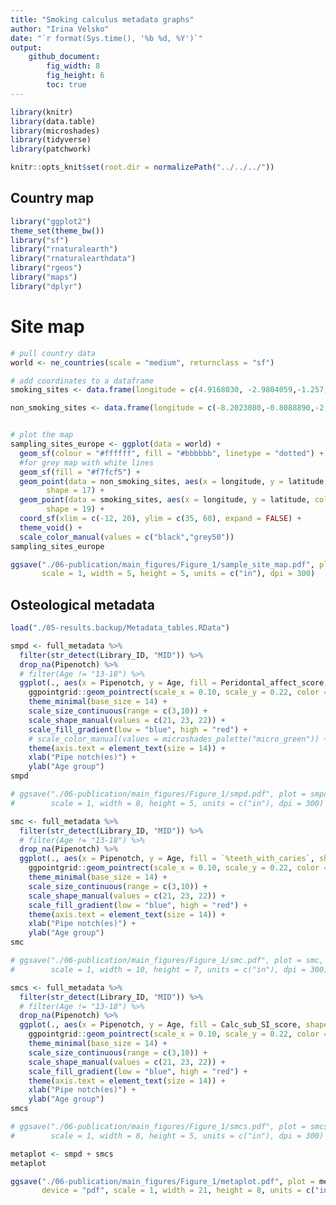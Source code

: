 ```yaml
---
title: "Smoking calculus metadata graphs"
author: "Irina Velsko"
date: "`r format(Sys.time(), '%b %d, %Y')`"
output:
    github_document:
        fig_width: 8
        fig_height: 6
        toc: true
---
```


```r
library(knitr)
library(data.table)
library(microshades)
library(tidyverse)
library(patchwork)

```

```r
knitr::opts_knit$set(root.dir = normalizePath("../../../"))
```

## Country  map
```r
library("ggplot2")
theme_set(theme_bw())
library("sf")
library("rnaturalearth")
library("rnaturalearthdata")
library("rgeos")
library("maps")
library("dplyr")
```

# Site map
```r
# pull country data
world <- ne_countries(scale = "medium", returnclass = "sf")

# add coordinates to a dataframe
smoking_sites <- data.frame(longitude = c(4.9168030, -2.9804059,-1.257,-3.7892050,-0.3765000), latitude = c(52.5519900, 43.2805735,51.752,37.7769480,39.4695270), Site = c("MID","CMB","Radcliffe","JAE","VLC"), Data = c("New","New","Published","Published","Published"))

non_smoking_sites <- data.frame(longitude = c(-8.2023080,-0.8088890,-2.8622220), latitude = c(54.0068400,38.2486110,38.6963890), Site = c("Kilteasheen","ELR","IVE"), Data = c("Published","New","New"))


# plot the map
sampling_sites_europe <- ggplot(data = world) +
  geom_sf(colour = "#ffffff", fill = "#bbbbbb", linetype = "dotted") +
  #for grey map with white lines
  geom_sf(fill = "#f7fcf5") +
  geom_point(data = non_smoking_sites, aes(x = longitude, y = latitude, color = Data), size = 4,
        shape = 17) +
  geom_point(data = smoking_sites, aes(x = longitude, y = latitude, color = Data), size = 4,
        shape = 19) +
  coord_sf(xlim = c(-12, 20), ylim = c(35, 60), expand = FALSE) +
  theme_void() +
  scale_color_manual(values = c("black","grey50"))
sampling_sites_europe

ggsave("./06-publication/main_figures/Figure_1/sample_site_map.pdf", plot = sampling_sites_europe, device = "pdf",
       scale = 1, width = 5, height = 5, units = c("in"), dpi = 300)

```


## Osteological metadata
```r

load("./05-results.backup/Metadata_tables.RData")
```


```r

smpd <- full_metadata %>%
  filter(str_detect(Library_ID, "MID")) %>%
  drop_na(Pipenotch) %>%
  # filter(Age != "13-18") %>%
  ggplot(., aes(x = Pipenotch, y = Age, fill = Peridontal_affect_score, shape = Sex, size = `%AMTL`)) +
    ggpointgrid::geom_pointrect(scale_x = 0.10, scale_y = 0.22, color = "black", stroke = 0.5) +
    theme_minimal(base_size = 14) +
    scale_size_continuous(range = c(3,10)) +
    scale_shape_manual(values = c(21, 23, 22)) +
    scale_fill_gradient(low = "blue", high = "red") +
    # scale_color_manual(values = microshades_palette("micro_green")) +
    theme(axis.text = element_text(size = 14)) +
    xlab("Pipe notch(es)") +
    ylab("Age group")
smpd

# ggsave("./06-publication/main_figures/Figure_1/smpd.pdf", plot = smpd, device = "pdf",
#        scale = 1, width = 8, height = 5, units = c("in"), dpi = 300)

```

```r
smc <- full_metadata %>%
  filter(str_detect(Library_ID, "MID")) %>%
  # filter(Age != "13-18") %>%
  drop_na(Pipenotch) %>%
  ggplot(., aes(x = Pipenotch, y = Age, fill = `%teeth_with_caries`, shape = Sex, size = `%AMTL`)) +
    ggpointgrid::geom_pointrect(scale_x = 0.10, scale_y = 0.22, color = "black", stroke = 0.5) +
    theme_minimal(base_size = 14) +
    scale_size_continuous(range = c(3,10)) +
    scale_shape_manual(values = c(21, 23, 22)) +
    scale_fill_gradient(low = "blue", high = "red") +
    theme(axis.text = element_text(size = 14)) +
    xlab("Pipe notch(es)") +
    ylab("Age group")
smc

# ggsave("./06-publication/main_figures/Figure_1/smc.pdf", plot = smc, device = "pdf",
#        scale = 1, width = 10, height = 7, units = c("in"), dpi = 300)

```

```r
smcs <- full_metadata %>%
  filter(str_detect(Library_ID, "MID")) %>%
  # filter(Age != "13-18") %>%
  drop_na(Pipenotch) %>%
  ggplot(., aes(x = Pipenotch, y = Age, fill = Calc_sub_SI_score, shape = Sex, size = `%AMTL`)) +
    ggpointgrid::geom_pointrect(scale_x = 0.10, scale_y = 0.22, color = "black", stroke = 0.5) +
    theme_minimal(base_size = 14) +
    scale_size_continuous(range = c(3,10)) +
    scale_shape_manual(values = c(21, 23, 22)) +
    scale_fill_gradient(low = "blue", high = "red") +
    theme(axis.text = element_text(size = 14)) +
    xlab("Pipe notch(es)") +
    ylab("Age group")
smcs

# ggsave("./06-publication/main_figures/Figure_1/smcs.pdf", plot = smcs, device = "pdf",
#        scale = 1, width = 8, height = 5, units = c("in"), dpi = 300)

```

```r
metaplot <- smpd + smcs
metaplot

ggsave("./06-publication/main_figures/Figure_1/metaplot.pdf", plot = metaplot,
       device = "pdf", scale = 1, width = 21, height = 8, units = c("in"), dpi = 300)

```












